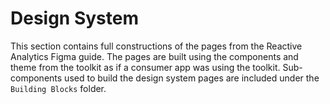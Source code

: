 
<Meta title="Design System / About" />

# Design System

This section contains full constructions of the pages from the Reactive Analytics Figma guide. The pages are built using the components and theme from the toolkit as if a consumer app was using the toolkit. Sub-components used to build the design system pages are included under the `Building Blocks` folder.
